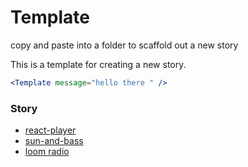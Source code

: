 
<Meta of={PlayerStories} />

# Template

<Subtitle>copy and paste into a folder to scaffold out a new story</Subtitle>

This is a template for creating a new story.

```jsx
<Template message="hello there " />
```

### Story

<Canvas of={PlayerStories.PlayerStory} />

- [react-player](https://www.npmjs.com/package/react-player)
- [sun-and-bass](https://github.com/headwinds/sun-and-bass)
- [loom radio](https://github.com/headwinds/loom-radio)
